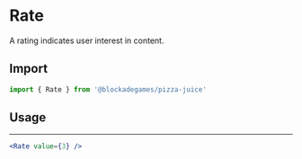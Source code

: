 
# Rate

A rating indicates user interest in content.

## Import
```jsx
import { Rate } from '@blockadegames/pizza-juice'
```

## Usage

<Rate value={3} /> 

- - -

```jsx
<Rate value={3} /> 
```
